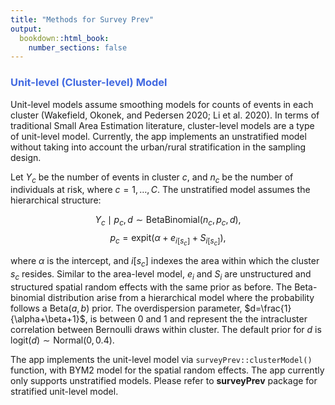 ---
title: "Methods for Survey Prev"
output:
  bookdown::html_book:
    number_sections: false
---
 

### <span style="color:royalblue">Unit-level (Cluster-level) Model</span>

Unit-level models assume smoothing models for counts of events in each cluster (Wakefield, Okonek, and
Pedersen 2020; Li et al. 2020). In terms of traditional Small Area Estimation literature, cluster-level models are a type of unit-level model. Currently, the app implements an unstratified model without taking into account the urban/rural stratification in the sampling design.

Let $Y_c$ be the number of events in cluster $c$, and $n_c$ be the number of individuals at risk, where $c= 1,\dots,C$. The unstratified model assumes the hierarchical structure:

$$Y_c \mid p_c,d\sim \textrm{BetaBinomial}(n_c,p_c,d),$$
$$p_c=\textrm{expit}(\alpha+e_{i[s_c]}+S_{i[s_c]}),$$

where $\alpha$ is the intercept, and $i[s_c]$ indexes the area within which the cluster $s_c$ resides. Similar to the area-level model, $e_i$ and $S_i$ are unstructured and structured spatial random effects with the same prior as before. The Beta-binomial distribution arise from a hierarchical model where the probability follows a $\text{Beta}(a, b)$ prior. The overdispersion parameter, $d=\frac{1}{\alpha+\beta+1}$, is between 0 and 1 and represent the the intracluster correlation between Bernoulli draws within cluster.
<!-- , corr($z_k,z_{k'}$), where $z_k$ is the binary response in $y_c$, $y_c=\sum_{k=1}^{n_c}z_k$). -->
The default prior for $d$ is $\text{logit}(d) \sim \text{Normal}(0,0.4)$.  

The app implements the unit-level model via `surveyPrev::clusterModel()` function, with BYM2 model for the spatial random effects. The app currently only supports unstratified models. Please refer to **surveyPrev** package for stratified unit-level model.
